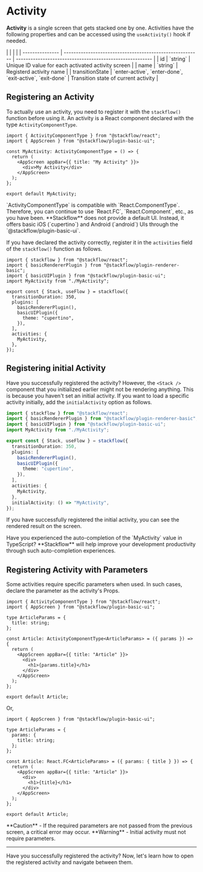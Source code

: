 
# Activity

<ActivityDiagram />

**Activity** is a single screen that gets stacked one by one. Activities have the following properties and can be accessed using the `useActivity()` hook if needed.

<APITable>
|                 |                                                          |                                                          |
| --------------- | -------------------------------------------------------- | -------------------------------------------------------- |
| id              | `string`                                                 | Unique ID value for each activated activity screen       |
| name            | `string`                                                 | Registerd activity name                                  |
| transitionState | `enter-active`, `enter-done`, `exit-active`, `exit-done` | Transition state of current activity |
</APITable>

## Registering an Activity

To actually use an activity, you need to register it with the `stackflow()` function before using it. An activity is a React component declared with the type `ActivityComponentType`.

```tsx showLineNumbers filename="MyActivity.tsx" copy
import { ActivityComponentType } from "@stackflow/react";
import { AppScreen } from "@stackflow/plugin-basic-ui";

const MyActivity: ActivityComponentType = () => {
  return (
    <AppScreen appBar={{ title: "My Activity" }}>
      <div>My Activity</div>
    </AppScreen>
  );
};

export default MyActivity;
```

<Callout emoji="💡">
  `ActivityComponentType` is compatible with `React.ComponentType`. Therefore, you can continue to use `React.FC`, `React.Component`, etc., as you have been.
</Callout>
<Callout emoji="💡">
  **Stackflow** does not provide a default UI. Instead, it offers basic iOS (`cupertino`) and Android (`android`) UIs through the `@stackflow/plugin-basic-ui`.
</Callout>

If you have declared the activity correctly, register it in the `activities` field of the `stackflow()` function as follows.

```tsx showLineNumbers filename="stackflow.ts" copy
import { stackflow } from "@stackflow/react";
import { basicRendererPlugin } from "@stackflow/plugin-renderer-basic";
import { basicUIPlugin } from "@stackflow/plugin-basic-ui";
import MyActivity from "./MyActivity";

export const { Stack, useFlow } = stackflow({
  transitionDuration: 350,
  plugins: [
    basicRendererPlugin(),
    basicUIPlugin({
      theme: "cupertino",
    }),
  ],
  activities: {
    MyActivity,
  },
});
```

## Registering initial Activity

Have you successfully registered the activity? However, the `<Stack />` component that you initialized earlier might not be rendering anything. This is because you haven't set an initial activity. If you want to load a specific activity initially, add the `initialActivity` option as follows.

```ts showLineNumbers {16} filename="stackflow.ts" copy
import { stackflow } from "@stackflow/react";
import { basicRendererPlugin } from "@stackflow/plugin-renderer-basic";
import { basicUIPlugin } from "@stackflow/plugin-basic-ui";
import MyActivity from "./MyActivity";

export const { Stack, useFlow } = stackflow({
  transitionDuration: 350,
  plugins: [
    basicRendererPlugin(),
    basicUIPlugin({
      theme: "cupertino",
    }),
  ],
  activities: {
    MyActivity,
  },
  initialActivity: () => "MyActivity",
});
```

If you have successfully registered the initial activity, you can see the rendered result on the screen.

<Callout emoji="💡">
  Have you experienced the auto-completion of the `MyActivity` value in TypeScript?
  **Stackflow** will help improve your development productivity through such auto-completion experiences.
</Callout>

## Registering Activity with Parameters

Some activities require specific parameters when used. In such cases, declare the parameter as the activity's Props.

```tsx showLineNumbers filename="Article.tsx" copy
import { ActivityComponentType } from "@stackflow/react";
import { AppScreen } from "@stackflow/plugin-basic-ui";

type ArticleParams = {
  title: string;
};

const Article: ActivityComponentType<ArticleParams> = ({ params }) => {
  return (
    <AppScreen appBar={{ title: "Article" }}>
      <div>
        <h1>{params.title}</h1>
      </div>
    </AppScreen>
  );
};

export default Article;
```

Or,

```tsx showLineNumbers filename="Article.tsx" copy
import { AppScreen } from "@stackflow/plugin-basic-ui";

type ArticleParams = {
  params: {
    title: string;
  };
};

const Article: React.FC<ArticleParams> = ({ params: { title } }) => {
  return (
    <AppScreen appBar={{ title: "Article" }}>
      <div>
        <h1>{title}</h1>
      </div>
    </AppScreen>
  );
};

export default Article;
```

<Callout type="warning" emoji="⚠️">
  **Caution** - If the required parameters are not passed from the previous screen, a critical error may occur.
</Callout>
<Callout type="error" emoji="🚫">
  **Warning** - Initial activity must not require parameters.
</Callout>

---

Have you successfully registered the activity? Now, let's learn how to open the registered activity and navigate between them.
